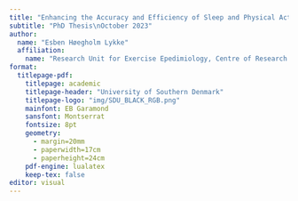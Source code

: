 ```yaml
---
title: "Enhancing the Accuracy and Efficiency of Sleep and Physical Activity Monitoring through Innovative Techniques Utilizing Free-Living Accelerometer Data"
subtitle: "PhD Thesis\nOctober 2023"
author:
  name: "Esben Høegholm Lykke"
  affiliation: 
    name: "Research Unit for Exercise Epedimiology, Centre of Research in Childhood Health, Department of Sports Science and Clinical Biomechanics, University of Southern Denmark, 5230 Odense, Denmark"
format: 
  titlepage-pdf:
    titlepage: academic
    titlepage-header: "University of Southern Denmark"
    titlepage-logo: "img/SDU_BLACK_RGB.png"
    mainfont: EB Garamond
    sansfont: Montserrat
    fontsize: 8pt
    geometry:
      - margin=20mm
      - paperwidth=17cm
      - paperheight=24cm
    pdf-engine: lualatex
    keep-tex: false
editor: visual
---
```

